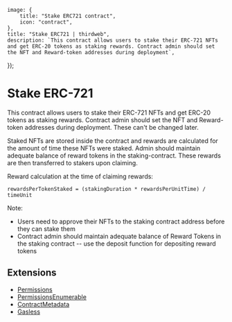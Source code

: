 
	image: {
		title: "Stake ERC721 contract",
		icon: "contract",
	},
	title: "Stake ERC721 | thirdweb",
	description: `This contract allows users to stake their ERC-721 NFTs and get ERC-20 tokens as staking rewards. Contract admin should set the NFT and Reward-token addresses during deployment`,
});

# Stake ERC-721

This contract allows users to stake their ERC-721 NFTs and get ERC-20 tokens as staking rewards. Contract admin should set the NFT and Reward-token addresses during deployment. These can't be changed later.

Staked NFTs are stored inside the contract and rewards are calculated for the amount of time these NFTs were staked. Admin should maintain adequate balance of reward tokens in the staking-contract. These rewards are then transferred to stakers upon claiming.

Reward calculation at the time of claiming rewards:

`rewardsPerTokenStaked = (stakingDuration * rewardsPerUnitTime) / timeUnit`

Note:

- Users need to approve their NFTs to the staking contract address before they can stake them
- Contract admin should maintain adequate balance of Reward Tokens in the staking contract -- use the deposit function for depositing reward tokens

## Extensions

- [Permissions](/contracts/build/extensions/general/Permissions)
- [PermissionsEnumerable](/contracts/build/extensions/general/PermissionsEnumerable)
- [ContractMetadata](/contracts/build/extensions/general/ContractMetadata)
- [Gasless](/contracts/build/extensions)
